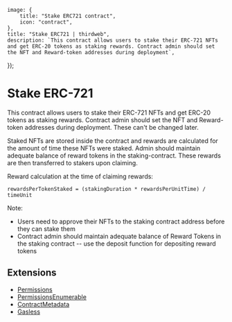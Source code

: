 
	image: {
		title: "Stake ERC721 contract",
		icon: "contract",
	},
	title: "Stake ERC721 | thirdweb",
	description: `This contract allows users to stake their ERC-721 NFTs and get ERC-20 tokens as staking rewards. Contract admin should set the NFT and Reward-token addresses during deployment`,
});

# Stake ERC-721

This contract allows users to stake their ERC-721 NFTs and get ERC-20 tokens as staking rewards. Contract admin should set the NFT and Reward-token addresses during deployment. These can't be changed later.

Staked NFTs are stored inside the contract and rewards are calculated for the amount of time these NFTs were staked. Admin should maintain adequate balance of reward tokens in the staking-contract. These rewards are then transferred to stakers upon claiming.

Reward calculation at the time of claiming rewards:

`rewardsPerTokenStaked = (stakingDuration * rewardsPerUnitTime) / timeUnit`

Note:

- Users need to approve their NFTs to the staking contract address before they can stake them
- Contract admin should maintain adequate balance of Reward Tokens in the staking contract -- use the deposit function for depositing reward tokens

## Extensions

- [Permissions](/contracts/build/extensions/general/Permissions)
- [PermissionsEnumerable](/contracts/build/extensions/general/PermissionsEnumerable)
- [ContractMetadata](/contracts/build/extensions/general/ContractMetadata)
- [Gasless](/contracts/build/extensions)
